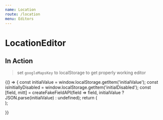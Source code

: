```yaml
---
name: Location
route: /location
menu: Editors
---
```


# LocationEditor


## In Action

> set `googleMapsKey` to localStorage to get properly working editor

<Playground>
  {() => {
    const initialValue = window.localStorage.getItem('initialValue');
    const isInitiallyDisabled = window.localStorage.getItem('initialDisabled');
    const [field, mitt] = createFakeFieldAPI(field => field, initialValue ? JSON.parse(initialValue) : undefined);
    return (
      <div data-test-id="location-editor-integration-test">
        <LocationEditor
          field={field}
          isInitiallyDisabled={isInitiallyDisabled !== undefined ? isInitiallyDisabled : false}
          parameters={{
            instance: {
              googleMapsKey: window.localStorage.getItem('googleMapsKey')
            }
          }}
        />
        <ActionsPlayground mitt={mitt} />
      </div>
    );

}}

</Playground>
